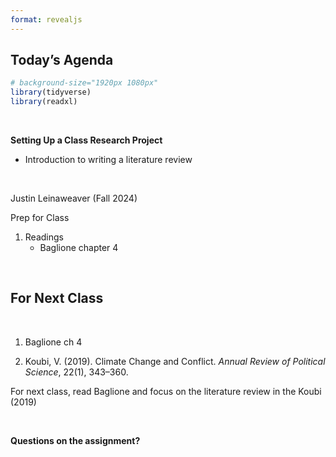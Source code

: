 ```yaml
---
format: revealjs
---
```


## Today's Agenda {background-image="Images/Background-Rally_v2.png" .center}

```r
# background-size="1920px 1080px"
library(tidyverse)
library(readxl)
```

<br>

::: {.r-fit-text}

**Setting Up a Class Research Project**

- Introduction to writing a literature review

:::

<br>

::: r-stack
Justin Leinaweaver (Fall 2024)
:::

::: notes
Prep for Class

1. Readings
    - Baglione chapter 4

<br>


:::








## For Next Class {background-image="Images/background-blue_triangles.jpg" .center}

<br>

1. Baglione ch 4

2. Koubi, V. (2019). Climate Change and Conflict. *Annual Review of Political Science*, 22(1), 343–360.

::: notes

For next class, read Baglione and focus on the literature review in the Koubi (2019)

<br>

**Questions on the assignment?**
:::